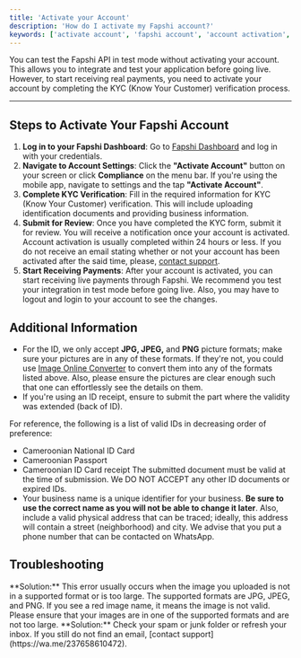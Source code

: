 ```yaml
---
title: 'Activate your Account'
description: 'How do I activate my Fapshi account?'
keywords: ['activate account', 'fapshi account', 'account activation', 'activate fapshi account', 'fapshi account activation', 'account verification', 'fapshi account verification']
---
```


<Tip>
  You can test the Fapshi API in test mode without activating your account. This allows you to integrate and test your application before going live. However, to start receiving real payments, you need to activate your account by completing the KYC (Know Your Customer) verification process.
</Tip>

---

## Steps to Activate Your Fapshi Account

1. **Log in to your Fapshi Dashboard**: Go to [Fapshi Dashboard](https://dashboard.fapshi.com) and log in with your credentials.
2. **Navigate to Account Settings**: Click the **"Activate Account"** button on your screen or click **Compliance** on the menu bar. If you're using the mobile app, navigate to settings and the tap **"Activate Account"**.
3. **Complete KYC Verification**: Fill in the required information for KYC (Know Your Customer) verification. This will include uploading identification documents and providing business information.
4. **Submit for Review**: Once you have completed the KYC form, submit it for review. You will receive a notification once your account is activated.
<Note>Account activation is usually completed within 24 hours or less. If you do not receive an email stating whether or not your account has been activated after the said time, please, [contact support](https://wa.me/237658610472).</Note>
5. **Start Receiving Payments**: After your account is activated, you can start receiving live payments through Fapshi.
<Info>We recommend you test your integration in test mode before going live. Also, you may have to logout and login to your account to see the changes.</Info>

## Additional Information

- For the ID, we only accept **JPG, JPEG,** and **PNG** picture formats; make sure your pictures are in any of these formats. If they're not, you could use [Image Online Converter](https://image.online-convert.com/convert-to-png) to convert them into any of the formats listed above. Also, please ensure the pictures are clear enough such that one can effortlessly see the details on them.
- If you're using an ID receipt, ensure to submit the part where the validity was extended (back of ID).

For reference, the following is a list of valid IDs in decreasing order of preference:
- Cameroonian National ID Card
- Cameroonian Passport
- Cameroonian ID Card receipt
<Warning>The submitted document must be valid at the time of submission. We DO NOT ACCEPT any other ID documents or expired IDs.</Warning>
- Your business name is a unique identifier for your business. **Be sure to use the correct name as you will not be able to change it later**. Also, include a valid physical address that can be traced; ideally, this address will contain a street (neighborhood) and city. We advise that you put a phone number that can be contacted on WhatsApp.



## Troubleshooting

<AccordionGroup>
  <Accordion title='Error: Red Image Name appearing'>
    **Solution:** This error usually occurs when the image you uploaded is not in a supported format or is too large. The supported formats are JPG, JPEG, and PNG. If you see a red image name, it means the image is not valid. Please ensure that your images are in one of the supported formats and are not too large.
  </Accordion>

  <Accordion title="Issue: Email not received">
   **Solution:** Check your spam or junk folder or refresh your inbox. If you still do not find an email, [contact support](https://wa.me/237658610472).
  </Accordion>
</AccordionGroup>
